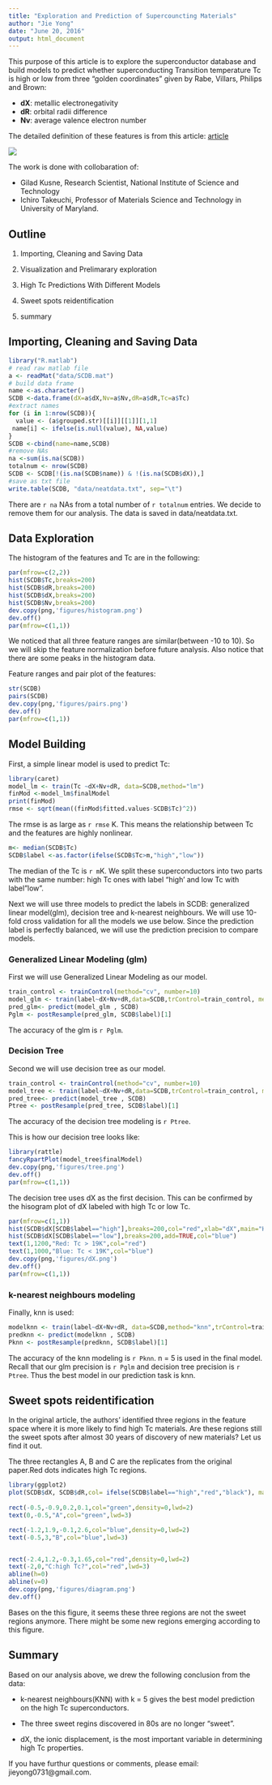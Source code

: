 ```yaml
---
title: "Exploration and Prediction of Supercouncting Materials"
author: "Jie Yong"
date: "June 20, 2016"
output: html_document
---
```


This purpose of this article is to explore the superconductor database and build models to predict whether superconducting Transition temperature Tc is high or low from three "golden coordinates" given by Rabe, Villars, Philips and Brown: 

- **dX**: metallic electronegativity  
- **dR**: orbital radii difference  
- **Nv**: average valence electron number 

The detailed definition of these features is from this article: [article](http://journals.aps.org/prb/abstract/10.1103/PhysRevB.45.7650)

![](figures/paper.png)

The work is done with collobaration of:

- Gilad Kusne, Research Scientist, National Institute of Science and Technology
- Ichiro  Takeuchi, Professor of Materials Science and Technology in University of Maryland.

## Outline
1. Importing, Cleaning and Saving Data

2. Visualization and Prelimarary exploration

3. High Tc Predictions With Different Models

4. Sweet spots reidentification

5. summary


## Importing, Cleaning and Saving Data
```r
library("R.matlab")
# read raw matlab file
a <- readMat("data/SCDB.mat")
# build data frame
name <-as.character()
SCDB <-data.frame(dX=a$dX,Nv=a$Nv,dR=a$dR,Tc=a$Tc)
#extract names
for (i in 1:nrow(SCDB)){
  value <- (a$grouped.str)[[i]][[1]][1,1]
 name[i] <- ifelse(is.null(value), NA,value)
}
SCDB <-cbind(name=name,SCDB)
#remove NAs
na <-sum(is.na(SCDB))
totalnum <- nrow(SCDB)
SCDB <- SCDB[!(is.na(SCDB$name)) & !(is.na(SCDB$dX)),]
#save as txt file
write.table(SCDB, "data/neatdata.txt", sep="\t")
```

There are `r na` NAs from a total number of `r totalnum` entries. We decide to remove them for our analysis. The data is saved in data/neatdata.txt.

## Data Exploration
The histogram of the features and Tc are in the following:
```r
par(mfrow=c(2,2))
hist(SCDB$Tc,breaks=200)
hist(SCDB$dR,breaks=200)
hist(SCDB$dX,breaks=200)
hist(SCDB$Nv,breaks=200)
dev.copy(png,'figures/histogram.png')
dev.off()
par(mfrow=c(1,1))
```  

We noticed that all three feature ranges are similar(between -10 to 10). So we will skip the feature normalization before future analysis. Also notice that there are some peaks in the histogram data.

Feature ranges and pair plot of the features:
```r
str(SCDB)
pairs(SCDB)
dev.copy(png,'figures/pairs.png')
dev.off()
par(mfrow=c(1,1))
```  


## Model Building

First, a simple linear model is used to predict Tc:
```r
library(caret)
model_lm <- train(Tc ~dX+Nv+dR, data=SCDB,method="lm")
finMod <-model_lm$finalModel
print(finMod)
rmse <- sqrt(mean((finMod$fitted.values-SCDB$Tc)^2))

```

The rmse is as large as `r rmse` K. This means the relationship between Tc and the features are highly nonlinear.

```r
m<- median(SCDB$Tc)
SCDB$label <-as.factor(ifelse(SCDB$Tc>m,"high","low"))
```
The median of the Tc is `r m`K. We split these superconductors into two parts with the same number: high Tc ones with label "high' and low Tc with label  "low".

Next we will use three models to predict the labels in SCDB: generalized linear model(glm), decision tree and k-nearest neighbours. We will use 10-fold cross validation for all the models we use below. Since the prediction label is perfectly balanced, we will use the prediction precision to compare models.

### Generalized Linear Modeling (glm)

First we will use Generalized Linear Modeling as our model.
```r
train_control <- trainControl(method="cv", number=10)
model_glm <- train(label~dX+Nv+dR,data=SCDB,trControl=train_control, method="glm",tuneLength = 9)
pred_glm<- predict(model_glm , SCDB)
Pglm <- postResample(pred_glm, SCDB$label)[1]
```
The accuracy of the glm is `r Pglm`.

### Decision Tree

Second we will use decision tree as our model. 
```r
train_control <- trainControl(method="cv", number=10)
model_tree <- train(label~dX+Nv+dR,data=SCDB,trControl=train_control, method="rpart",tuneLength = 9)
pred_tree<- predict(model_tree , SCDB)
Ptree <- postResample(pred_tree, SCDB$label)[1]
```
The accuracy of the decision tree modeling is `r Ptree`.

This is how our decision tree looks like:
```r
library(rattle)
fancyRpartPlot(model_tree$finalModel)
dev.copy(png,'figures/tree.png')
dev.off()
par(mfrow=c(1,1))
```
The decision tree uses dX as the first decision. This can be confirmed by the hisogram plot of dX labeled with high Tc or low Tc.
```r
par(mfrow=c(1,1))
hist(SCDB$dX[SCDB$label=="high"],breaks=200,col="red",xlab="dX",main="Histogram of dX")
hist(SCDB$dX[SCDB$label=="low"],breaks=200,add=TRUE,col="blue")
text(1,1200,"Red: Tc > 19K",col="red")
text(1,1000,"Blue: Tc < 19K",col="blue")
dev.copy(png,'figures/dX.png')
dev.off()
par(mfrow=c(1,1))

```

### k-nearest neighbours modeling
Finally, knn is used:
```r
modelknn <- train(label~dX+Nv+dR, data=SCDB,method="knn",trControl=train_control,tuneLength = 9)
predknn <- predict(modelknn , SCDB)
Pknn <- postResample(predknn, SCDB$label)[1]
```

The accuracy of the knn modeling is `r Pknn`. n = 5 is used in the final model. Recall that our glm precision is `r Pglm` and decision tree precision is `r Ptree`. Thus the best model in our prediction task is knn.


## Sweet spots reidentification
In the original article, the authors' identified three regions in the feature space where it is more likely to find high Tc materials. Are these regions still the sweet spots after almost 30 years of discovery of new materials? Let us find it out.


The three rectangles A, B and C are the replicates from the original paper.Red dots indicates high Tc regions.
```r
library(ggplot2)
plot(SCDB$dX, SCDB$dR,col= ifelse(SCDB$label=="high","red","black"), main="Quantum Structural Diagram", pch =16)
     
rect(-0.5,-0.9,0.2,0.1,col="green",density=0,lwd=2)
text(0,-0.5,"A",col="green",lwd=3)

rect(-1.2,1.9,-0.1,2.6,col="blue",density=0,lwd=2)
text(-0.5,3,"B",col="blue",lwd=3)


rect(-2.4,1.2,-0.3,1.65,col="red",density=0,lwd=2)
text(-2,0,"C:high Tc?",col="red",lwd=3)
abline(h=0)
abline(v=0)
dev.copy(png,'figures/diagram.png')
dev.off()
```

Bases on the this figure, it seems these three regions are not the sweet regions anymore. There might be some new regions emerging according to this figure.

## Summary
Based on our analysis above, we drew the following conclusion from the data:

- k-nearest neighbours(KNN) with k = 5 gives the best model prediction on the high Tc superconductors.

- The three sweet regins discovered in 80s are no longer "sweet".

- dX, the ionic displacement, is the most important variable in determining high Tc properties.

If you have furthur questions or comments, please email: jieyong0731@gmail.com.